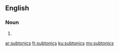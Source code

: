 ==English==

===Noun===
{{head|en|plural}}

# {{plural of|subtonic|lang=en}}

[[ar:subtonics]]
[[fr:subtonics]]
[[ku:subtonics]]
[[my:subtonics]]